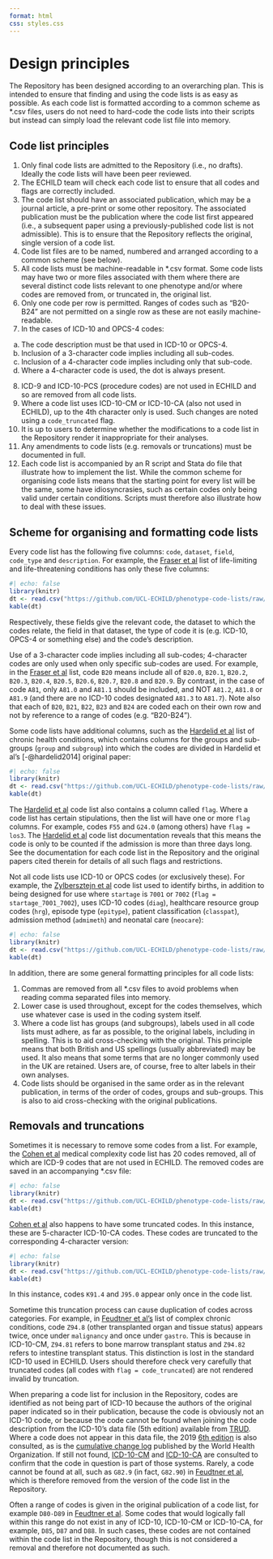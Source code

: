 ```yaml
---
format: html
css: styles.css
---
```


# Design principles {.unnumbered}

The Repository has been designed according to an overarching plan. This is intended to ensure that finding and using the code lists is as easy as possible. As each code list is formatted according to a common scheme as *.csv files, users do not need to hard-code the code lists into their scripts but instead can simply load the relevant code list file into memory.

## Code list principles

1. Only final code lists are admitted to the Repository (i.e., no drafts). Ideally the code lists will have been peer reviewed.
2. The ECHILD team will check each code list to ensure that all codes and flags are correctly included.
3. The code list should have an associated publication, which may be a journal article, a pre-print or some other repository. The associated publication must be the publication where the code list first appeared (i.e., a subsequent paper using a previously-published code list is not admissible). This is to ensure that the Repository reflects the original, single version of a code list.
4. Code list files are to be named, numbered and arranged according to a common scheme (see below).
5. All code lists must be machine-readable in *.csv format. Some code lists may have two or more files associated with them where there are several distinct code lists relevant to one phenotype and/or where codes are removed from, or truncated in, the original list.
6. Only one code per row is permitted. Ranges of codes such as “B20-B24” are not permitted on a single row as these are not easily machine-readable.
7. In the cases of ICD-10 and OPCS-4 codes:
a. The code description must be that used in ICD-10 or OPCS-4.
b. Inclusion of a 3-character code implies including all sub-codes.
c. Inclusion of a 4-character code implies including only that sub-code.
d. Where a 4-character code is used, the dot is always present.
8. ICD-9 and ICD-10-PCS (procedure codes) are not used in ECHILD and so are removed from all code lists.
9. Where a code list uses ICD-10-CM or ICD-10-CA (also not used in ECHILD), up to the 4th character only is used. Such changes are noted using a `code_truncated` flag.
10. It is up to users to determine whether the modifications to a code list in the Repository render it inappropriate for their analyses.
11. Any amendments to code lists (e.g. removals or truncations) must be documented in full.
12. Each code list is accompanied by an R script and Stata do file that illustrate how to implement the list. While the common scheme for organising code lists means that the starting point for every list will be the same, some have idiosyncrasies, such as certain codes only being valid under certain conditions. Scripts must therefore also illustrate how to deal with these issues.

## Scheme for organising and formatting code lists

Every code list has the following five columns: `code`, `dataset`, `field`, `code_type` and `description`. For example, the [Fraser et al](llc_fraser_v1.qmd) list of life-limiting and life-threatening conditions has only these five columns:

:::{.scrolling}
```r
#| echo: false
library(knitr)
dt <- read.csv("https://github.com/UCL-ECHILD/phenotype-code-lists/raw/main/llc_fraser_v1.csv")
kable(dt)
```
:::


Respectively, these fields give the relevant code, the dataset to which the codes relate, the field in that dataset, the type of code it is (e.g. ICD-10, OPCS-4 or something else) and the code’s description.

Use of a 3-character code implies including all sub-codes; 4-character codes are only used when only specific sub-codes are used. For example, in the [Fraser et al](llc_fraser_v1.qmd) list, code `B20` means include all of `B20.0`, `B20.1`, `B20.2`, `B20.3`, `B20.4`, `B20.5`, `B20.6`, `B20.7`, `B20.8` and `B20.9`. By contrast, in the case of code `A81`, only `A81.0` and `A81.1` should be included, and NOT `A81.2`, `A81.8` or `A81.9` (and there are no ICD-10 codes designated `A81.3` to `A81.7`). Note also that each of `B20`, `B21`, `B22`, `B23` and `B24` are coded each on their own row and not by reference to a range of codes (e.g. “B20-B24”).

Some code lists have additional columns, such as the [Hardelid et al](chc_hardelid_v1) list of chronic health conditions, which contains columns for the groups and sub-groups (`group` and `subgroup`) into which the codes are divided in Hardelid et al’s [-@hardelid2014] original paper:

:::{.scrolling}
```r
#| echo: false
library(knitr)
dt <- read.csv("https://github.com/UCL-ECHILD/phenotype-code-lists/raw/main/chc_hardelid_v1.csv")
kable(dt)
```
:::


The [Hardelid et al](chc_hardelid_v1) code list also contains a column called `flag`. Where a code list has certain stipulations, then the list will have one or more `flag` columns. For example, codes `F55` and `G24.0` (among others) have `flag = los3`. The [Hardelid et al](chc_hardelid_v1) code list documentation reveals that this means the code is only to be counted if the admission is more than three days long. See the documentation for each code list in the Repository and the original papers cited therein for details of all such flags and restrictions.

Not all code lists use ICD-10 or OPCS codes (or exclusively these). For example, the [Zylbersztejn et al](births_zylb_v1) code list used to identify births, in addition to being designed for use where `startage` is `7001` or `7002` (`flag = startage_7001_7002`), uses ICD-10 codes (`diag`), healthcare resource group codes (`hrg`), episode type (`epitype`), patient classification (`classpat`), admission method (`admimeth`) and neonatal care (`neocare`):

:::{.scrolling}
```r
#| echo: false
library(knitr)
dt <- read.csv("https://github.com/UCL-ECHILD/phenotype-code-lists/raw/main/births_zylb_v1.csv")
kable(dt)
```
:::


In addition, there are some general formatting principles for all code lists:

1. Commas are removed from all *.csv files to avoid problems when reading comma separated files into memory.
2. Lower case is used throughout, except for the codes themselves, which use whatever case is used in the coding system itself.
3. Where a code list has groups (and subgroups), labels used in all code lists must adhere, as far as possible, to the original labels, including in spelling. This is to aid cross-checking with the original. This principle means that both British and US spellings (usually abbreviated) may be used. It also means that some terms that are no longer commonly used in the UK are retained. Users are, of course, free to alter labels in their own analyses.
4. Code lists should be organised in the same order as in the relevant publication, in terms of the order of codes, groups and sub-groups. This is also to aid cross-checking with the original publications.

## Removals and truncations

Sometimes it is necessary to remove some codes from a list. For example, the [Cohen et al](mc_cohen_v1.qmd) medical complexity code list has 20 codes removed, all of which are ICD-9 codes that are not used in ECHILD. The removed codes are saved in an accompanying *.csv file:

:::{.scrolling}
```r
#| echo: false
library(knitr)
dt <- read.csv("https://github.com/UCL-ECHILD/phenotype-code-lists/raw/main/mc_cohen_v1_removals.csv")
kable(dt)
```
:::


[Cohen et al](mc_cohen_v1.qmd) also happens to have some truncated codes. In this instance, these are 5-character ICD-10-CA codes. These codes are truncated to the corresponding 4-character version:

:::{.scrolling}
```r
#| echo: false
library(knitr)
dt <- read.csv("https://github.com/UCL-ECHILD/phenotype-code-lists/raw/main/mc_cohen_v1_truncations.csv")
kable(dt)
```
:::


In this instance, codes `K91.4` and `J95.0` appear only once in the code list.

Sometime this truncation process can cause duplication of codes across categories. For example, in [Feudtner et al's](ccc_feudtner_v1.qmd) list of complex chronic conditions, code `Z94.8` (other transplanted organ and tissue status) appears twice, once under `malignancy` and once under `gastro`. This is because in ICD-10-CM, `Z94.81` refers to bone marrow transplant status and `Z94.82` refers to intestine transplant status. This distinction is lost in the standard ICD-10 used in ECHILD. Users should therefore check very carefully that truncated codes (all codes with `flag = code_truncated`) are not rendered invalid by truncation.

When preparing a code list for inclusion in the Repository, codes are identified as not being part of ICD-10 because the authors of the original paper indicated so in their publication, because the code is obviously not an ICD-10 code, or because the code cannot be found when joining the code description from the ICD-10’s data file (5th edition) available from [TRUD](https://isd.digital.nhs.uk/trud/users/guest/filters/0/categories/28){target="_blank"}. Where a code does not appear in this data file, the 2019 [6th edition](https://icd.who.int/browse10/2019/en) is also consulted, as is the [cumulative change log](https://www.who.int/publications/m/item/official-who-updates-combined-1996-2019-volume-1){target="_blank"} published by the World Health Organization. If still not found, [ICD-10-CM](https://www.icd10data.com/ICD10CM/Codes){target="_blank"} and [ICD-10-CA](https://secure.cihi.ca/estore/productSeries.htm?pc=PCC1860){target="_blank"} are consulted to confirm that the code in question is part of those systems. Rarely, a code cannot be found at all, such as `G82.9` (in fact, `G82.90`) in [Feudtner et al](ccc_feudtner_v1.qmd), which is therefore removed from the version of the code list in the Repository.

Often a range of codes is given in the original publication of a code list, for example `D80-D89` in [Feudtner et al](ccc_feudtner_v1.qmd). Some codes that would logically fall within this range do not exist in any of ICD-10, ICD-10-CM or ICD-10-CA, for example, `D85`, `D87` and `D88`. In such cases, these codes are not contained within the code list in the Repository, though this is not considered a removal and therefore not documented as such.
